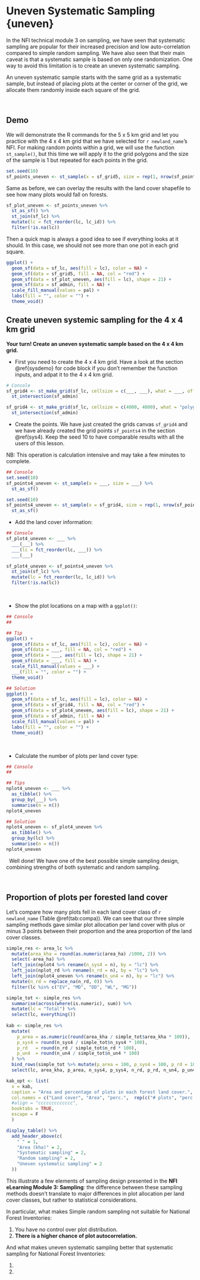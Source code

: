 # Uneven Systematic Sampling {uneven}

In the NFI technical module 3 on sampling, we have seen that systematic sampling are popular for their increased precision and low auto-correlation compared to simple random sampling. We have also seen that their main caveat is that a systematic sample is based on only one randomization. One way to avoid this limitation is to create an <txt-green>uneven systematic sampling</txt-green>.

An uneven systematic sample starts with the same grid as a systematic sample, but instead of placing plots at the center or corner of the grid, we allocate them randomly inside each square of the grid.

 

## Demo {-}

We will demonstrate the R commands for the 5 x 5 km grid and let you practice with the 4 x 4 km grid that we have selected for `r newland_name`'s NFI. For making random points within a grid, we will use the function `st_sample()`, but this time we will apply it to the grid polygons and the size of the sample is 1 but repeated for each points in the grid.

```r

set.seed(10)
sf_points_uneven <- st_sample(x = sf_grid5, size = rep(1, nrow(sf_points5)))

```

Same as before, we can overlay the results with the land cover shapefile to see how many plots would fall on forests.

```r

sf_plot_uneven <- sf_points_uneven %>%
  st_as_sf() %>%
  st_join(sf_lc) %>%
  mutate(lc = fct_reorder(lc, lc_id)) %>%
  filter(!is.na(lc))

```

Then a quick map is always a good idea to see if everything looks at it should. In this case, we should not see more than one pot in each grid square.

```r

ggplot() +
  geom_sf(data = sf_lc, aes(fill = lc), color = NA) +
  geom_sf(data = sf_grid5, fill = NA, col = "red") +
  geom_sf(data = sf_plot_uneven, aes(fill = lc), shape = 21) +
  geom_sf(data = sf_admin, fill = NA) +
  scale_fill_manual(values = pal) +
  labs(fill = "", color = "") +
  theme_void()

```


## Create uneven systemic sampling for the 4 x 4 km grid {-}

**Your turn! Create an uneven systematic sample based on the 4 x 4 km grid.**

-   First you need to create the 4 x 4 km grid. Have a look at the section \@ref{sysdemo} for code block if you don't remember the function inputs, and adpat it to the 4 x 4 km grid.

```r

# Console
sf_grid4 <- st_make_grid(sf_lc, cellsize = c(___, ___), what = ___, offset = offset) %>%
  st_intersection(sf_admin)

```

```r

sf_grid4 <- st_make_grid(sf_lc, cellsize = c(4000, 4000), what = "polygons", offset = offset) %>%
  st_intersection(sf_admin)

```

-   Create the points. We have just created the grids canvas `sf_grid4` and we have already created the grid points `sf_points4` in the section \@ref(sys4). Keep the seed 10 to have comparable results with all the users of this lesson.

NB: This operation is calculation intensive and may take a few minutes to complete.

```r

## Console
set.seed(10)
sf_points4_uneven <- st_sample(x = ___, size = ___) %>%
  st_as_sf()

```

```r

set.seed(10)
sf_points4_uneven <- st_sample(x = sf_grid4, size = rep(1, nrow(sf_points4))) %>%
  st_as_sf()

```

-   Add the land cover information:

```r

## Console
sf_plot4_uneven <- ___ %>%
  ___(___) %>%
  ___(lc = fct_reorder(lc, ___)) %>%
  ___(___)

```

```r

sf_plot4_uneven <- sf_points4_uneven %>%
  st_join(sf_lc) %>%
  mutate(lc = fct_reorder(lc, lc_id)) %>%
  filter(!is.na(lc))

```

 

-   Show the plot locations on a map with a `ggplot()`:

```r

## Console
##

```

```r

## Tip
ggplot() +
  geom_sf(data = sf_lc, aes(fill = lc), color = NA) +
  geom_sf(data = ___, fill = NA, col = "red") +
  geom_sf(data = ___, aes(fill = lc), shape = 21) +
  geom_sf(data = ___, fill = NA) +
  scale_fill_manual(values = ___) +
  ___(fill = "", color = "") +
  theme_void()

```

```r

## Solution
ggplot() +
  geom_sf(data = sf_lc, aes(fill = lc), color = NA) +
  geom_sf(data = sf_grid4, fill = NA, col = "red") +
  geom_sf(data = sf_plot4_uneven, aes(fill = lc), shape = 21) +
  geom_sf(data = sf_admin, fill = NA) +
  scale_fill_manual(values = pal) +
  labs(fill = "", color = "") +
  theme_void()

```

 

-   Calculate the number of plots per land cover type:

```r

## Console
##

```

```r

## Tips
nplot4_uneven <- ___ %>%
  as_tibble() %>%
  group_by(___) %>%
  summarise(n = n())
nplot4_uneven

```

```r

## Solution
nplot4_uneven <- sf_plot4_uneven %>%
  as_tibble() %>%
  group_by(lc) %>%
  summarise(n = n())
nplot4_uneven

```

 
Well done! We have one of the best possible simple sampling design, combining strengths of both systematic and random sampling.

\  

## Proportion of plots per forested land cover {-}

Let's compare how many plots fell in each land cover class of `r newland_name` (Table \@ref(tab:compa)). We can see that our three simple sampling methods gave similar plot allocation per land cover with plus or minus 3 points between their proportion and the area proportion of the land cover classes. 


```r

simple_res <- area_lc %>%
  mutate(area_kha = round(as.numeric(area_ha) /1000, 2)) %>%
  select(-area_ha) %>%
  left_join(nplot4 %>% rename(n_sys4 = n), by = "lc") %>%
  left_join(nplot_rd %>% rename(n_rd = n), by = "lc") %>%
  left_join(nplot4_uneven %>% rename(n_un4 = n), by = "lc") %>%
  mutate(n_rd = replace_na(n_rd, 0)) %>%
  filter(lc %in% c("EV", "MD", "DD", "WL", "MG"))

simple_tot <- simple_res %>%
  summarise(across(where(is.numeric), sum)) %>%
  mutate(lc = "Total") %>% 
  select(lc, everything())
  
kab <- simple_res %>%
  mutate(
    p_area = as.numeric(round(area_kha / simple_tot$area_kha * 100)),
    p_sys4 = round(n_sys4 / simple_tot$n_sys4 * 100),
    p_rd   = round(n_rd / simple_tot$n_rd * 100),
    p_un4  = round(n_un4 / simple_tot$n_un4 * 100)
  ) %>%
  bind_rows(simple_tot %>% mutate(p_area = 100, p_sys4 = 100, p_rd = 100, p_un4 = 100)) %>%
  select(lc, area_kha, p_area, n_sys4, p_sys4, n_rd, p_rd, n_un4, p_un4)

kab_opt <- list(
  x = kab,
  caption = "Area and percentage of plots in each forest land cover.",
  col.names = c("Land cover", "Area", "perc.",  rep(c("# plots", "perc."), 3)),
  #align = "ccccccccccccc",
  booktabs = TRUE,
  escape = F
  )

display_table() %>%
  add_header_above(c(
    " " = 1,
    "Area (kha)" = 2, 
    "Systematic sampling" = 2, 
    "Random sampling" = 2,
    "Uneven systematic sampling" = 2
  ))

```


This illustrate a few elements of sampling design presented in the **NFI eLearning Module 3: Sampling**: the difference between these sampling methods doesn't translate to major differences in plot allocation per land cover classes, but rather to statistical considerations.

::::::{.question data-latex=""}

In particular, what makes Simple random sampling not suitable for National Forest Inventories:

1. You have no control over plot distribution.
1. **There is a higher chance of plot autocorrelation.**

::::::


::::::{.question data-latex=""}

And what makes uneven systematic sampling better that systematic sampling for National Forest Inventories:

1. 
1. 

::::::


